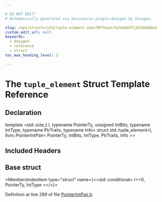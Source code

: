 ```yaml
---

# DO NOT EDIT!
# Automatically generated via docusaurus-plugin-doxygen by Doxygen.

slug: /api/structs/std/tuple-element-a1ec70ffba3c7e2e44d4f1263debb0a1
custom_edit_url: null
keywords:
  - doxygen
  - reference
  - struct
toc_max_heading_level: 3

---
```





# The `tuple_element` Struct Template Reference

<DoxygenPage pluginConfig={pluginConfig}>



## Declaration

<CodeBlock>template &lt;std::size&#95;t I, typename PointerTy, unsigned IntBits, typename IntType, typename PtrTraits, typename Info&gt;
struct std::tuple_element&lt;I, llvm::PointerIntPair&lt; PointerTy, IntBits, IntType, PtrTraits, Info &gt;&gt;</CodeBlock>

## Included Headers

<IncludesList>
<IncludesListItem
  filePath="llvm/ADT/PointerIntPair.h"
  permalink="/docs/api/files/include/include/llvm/include/llvm/adt/pointerintpair-h"
  isLocal="true" />
</IncludesList>

## Base struct

<MembersIndex>

<MembersIndexItem
  type="struct"
  name={<>std::conditional&lt; I==0, PointerTy, IntType &gt;</>}>
</MembersIndexItem>

</MembersIndex>


Definition at line 289 of file <a href="/docs/api/files/include/include/llvm/include/llvm/adt/pointerintpair-h">PointerIntPair.h</a>.

</DoxygenPage>
